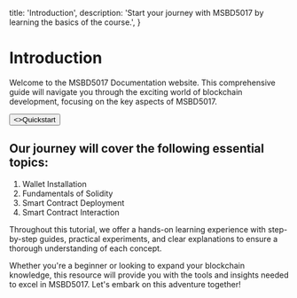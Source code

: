   title: 'Introduction',
  description:
    'Start your journey with MSBD5017 by learning the basics of the course.',
}

# Introduction

Welcome to the MSBD5017 Documentation website. This comprehensive guide will navigate you through the exciting world of blockchain development, focusing on the key aspects of MSBD5017.

<div className="not-prose mb-16 mt-6 flex gap-3">
  <Button href="/getting-started" arrow="right">
    <>Quickstart</>
  </Button>
</div>

## Our journey will cover the following essential topics:

1. Wallet Installation
2. Fundamentals of Solidity
3. Smart Contract Deployment
4. Smart Contract Interaction

Throughout this tutorial, we offer a hands-on learning experience with step-by-step guides, practical experiments,
and clear explanations to ensure a thorough understanding of each concept.

Whether you're a beginner or looking to expand your blockchain knowledge,
this resource will provide you with the tools and insights needed to excel in MSBD5017.
Let's embark on this adventure together!
